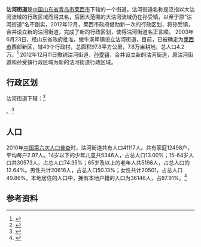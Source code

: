 {{中国乡级行政区|37/02/85/007/000}}
'''沽河街道'''是[[中华人民共和国|中国]][[山东省|山东省]][[青岛市|青岛市]][[莱西市|莱西市]]下辖的一个街道。沽河街道名称是泛指以大沽河流域的行政区域而得其名，后因大范围的大沽河流域仍在孙受镇，以至于原“沽河街道”名不副实，2012年12月，莱西市政府借助新一次的行政区划，将孙受镇，合并设立新的沽河街道，完成了新的行政区划，使得沽河街道名正言顺。
2003年6月23日，经山东省政府批准，撤牛溪埠镇设立沽河街道，目前，已被确定为[[莱西市|莱西市]]西部新区，辖49个行政村，总面积97.8平方公里，7.8万亩耕地，总人口4.2万。<ref>{{cite web |url=http://guhe.laixi.gov.cn/view.jsp?id=57970 |title=存档副本 |accessdate=2013-04-20 |deadurl=yes |archiveurl=https://web.archive.org/web/20160304085028/http://guhe.laixi.gov.cn/view.jsp?id=57970 |archivedate=2016-03-04 }}</ref>
2012年12月11日撤销沽河街道、[[孙受镇|孙受镇]]，合并设立新的沽河街道，原沽河街道和孙受镇行政区域为新的沽河街道行政区域。

== 行政区划 ==
沽河街道下辖：<ref>{{PRC admin/ref sgc|37/02/85/007/000}}</ref>

{{PRC admin/children|37/02/85/007/000}}。<ref>{{Cite web|url=http://www.stats.gov.cn/tjsj/tjbz/tjyqhdmhcxhfdm/2015/37/02/85/370285007.html|title=统计用区划和城乡划分代码/山东省/青岛市/莱西市/沽河街道办事处|accessdate=2017-04-23|author=国家统计局|date=2015-09-30|publisher=|archive-date=2017-04-26|archive-url=https://web.archive.org/web/20170426071757/http://www.stats.gov.cn/tjsj/tjbz/tjyqhdmhcxhfdm/2015/37/02/85/370285007.html|dead-url=no}}</ref>

== 人口 ==
2010年[[中国第六次人口普查|中国第六次人口普查]]时，沽河街道共有人口41117人。共有家庭12498户，平均每户2.97人。14岁以下的少年儿童共5346人，占总人口13.00%；15-64岁人口共30573人，占总人口74.35%；65岁及以上的老年人共5198人，占总人口的12.64%。男性共计20616人，占总人口50.13%；女性共计20501，占总人口49.86%。本地居住的人口中，拥有本地户籍的人口为36146人，占87.91%。<ref name="人口普查2010">{{cite web| url =http://www.yearbookchina.com/navipage-n2013030152000017.html| title =《中国2010年人口普查分乡、镇、街道资料》| author =中国国务院人口普查办公室、中国国家统计局人口就业统计司等| year =2010| website =统计年鉴分享平台| page =表15 山东省乡、镇、街道人口| format =收费| access-date =2018-07-19| archive-url =https://web.archive.org/web/20180719084356/http://www.yearbookchina.com/navipage-n2013030152000017.html| archive-date =2018-07-19| dead-url =yes}}</ref>

==参考资料==
{{reflist}}

{{PRC admin/navcat|37/02/85/007/000}}